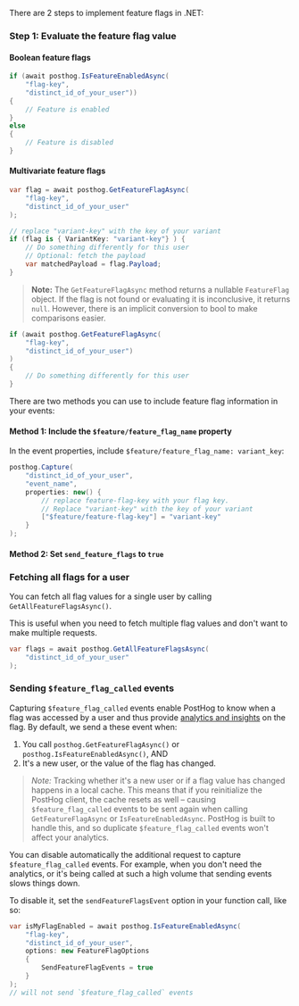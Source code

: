 There are 2 steps to implement feature flags in .NET:

### Step 1: Evaluate the feature flag value

#### Boolean feature flags

```csharp
if (await posthog.IsFeatureEnabledAsync(
    "flag-key",
    "distinct_id_of_your_user"))
{
    // Feature is enabled
}
else
{
    // Feature is disabled
}
```

#### Multivariate feature flags

```csharp
var flag = await posthog.GetFeatureFlagAsync(
    "flag-key",
    "distinct_id_of_your_user"
);

// replace "variant-key" with the key of your variant
if (flag is { VariantKey: "variant-key"} ) {
    // Do something differently for this user
    // Optional: fetch the payload
    var matchedPayload = flag.Payload;
}
```

> **Note:** The `GetFeatureFlagAsync` method returns a nullable `FeatureFlag` object. If the flag is not found or evaluating it is inconclusive, it returns `null`. However, there is an implicit conversion to bool to make comparisons easier.


```csharp
if (await posthog.GetFeatureFlagAsync(
    "flag-key",
    "distinct_id_of_your_user")
)
{
    // Do something differently for this user
}
```


<IncludePropertyInEvents />

There are two methods you can use to include feature flag information in your events:

#### Method 1: Include the `$feature/feature_flag_name` property

 In the event properties, include `$feature/feature_flag_name: variant_key`:

```csharp
posthog.Capture(
    "distinct_id_of_your_user",
    "event_name",
    properties: new() {
        // replace feature-flag-key with your flag key.
        // Replace "variant-key" with the key of your variant
        ["$feature/feature-flag-key"] = "variant-key"
    }
);
```

#### Method 2: Set `send_feature_flags` to `true`


<DotNetSetSendFeatureFlagsTrue />

### Fetching all flags for a user

You can fetch all flag values for a single user by calling `GetAllFeatureFlagsAsync()`.

This is useful when you need to fetch multiple flag values and don't want to make multiple requests.

```csharp  
var flags = await posthog.GetAllFeatureFlagsAsync(
    "distinct_id_of_your_user"
);
```

### Sending `$feature_flag_called` events

Capturing `$feature_flag_called` events enable PostHog to know when a flag was accessed by a user and thus provide [analytics and insights](/docs/product-analytics/insights) on the flag. By default, we send a these event when:

1. You call `posthog.GetFeatureFlagAsync()` or `posthog.IsFeatureEnabledAsync()`, AND 
2. It's a new user, or the value of the flag has changed. 

> *Note:* Tracking whether it's a new user or if a flag value has changed happens in a local cache. This means that if you reinitialize the PostHog client, the cache resets as well – causing `$feature_flag_called` events to be sent again when calling `GetFeatureFlagAsync` or `IsFeatureEnabledAsync`. PostHog is built to handle this, and so duplicate `$feature_flag_called` events won't affect your analytics.

You can disable automatically the additional request to capture `$feature_flag_called` events. For example, when you don't need the analytics, or it's being called at such a high volume that sending events slows things down.

To disable it, set the `sendFeatureFlagsEvent` option in your function call, like so:

```csharp
var isMyFlagEnabled = await posthog.IsFeatureEnabledAsync(
    "flag-key", 
    "distinct_id_of_your_user",
    options: new FeatureFlagOptions
    {
        SendFeatureFlagEvents = true
    }
);
// will not send `$feature_flag_called` events
```


<DotNetOverrideServerProperties />
